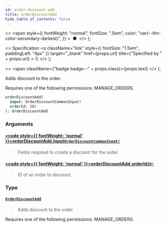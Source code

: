 ```yaml
---
id: order-discount-add
title: orderDiscountAdd
hide_table_of_contents: false
---
```


  <>
    <span
      style={{
        fontWeight: "normal",
        fontSize: ".5em",
        color: "var(--ifm-color-secondary-darkest)",
      }}
    >
      &nbsp;●&nbsp;
    </span>
  </>
);

  <>
    Specification
    <a
      className="link"
      style={{ fontSize: "1.5em", paddingLeft: "4px" }}
      target="\_blank"
      href={props.url}
      title={"Specified by " + props.url}
    >
      ⎘
    </a>
  </>
);

  <>
    <span className={"badge badge--" + props.class}>{props.text}</span>
  </>
);

Adds discount to the order.

Requires one of the following permissions: MANAGE_ORDERS.

```graphql
orderDiscountAdd(
  input: OrderDiscountCommonInput!
  orderId: ID!
): OrderDiscountAdd
```

### Arguments

#### [<code style={{ fontWeight: 'normal' }}>orderDiscountAdd.<b>input</b></code>](#)<Bullet />[`OrderDiscountCommonInput!`](../../../storefront/orders/inputs/order-discount-common-input) <Badge class="secondary" text="non-null"/> <Badge class="secondary" text="input"/>

> Fields required to create a discount for the order.

#### [<code style={{ fontWeight: 'normal' }}>orderDiscountAdd.<b>orderId</b></code>](#)<Bullet />[`ID!`](../../../storefront/miscellaneous/scalars/id) <Badge class="secondary" text="non-null"/> <Badge class="secondary" text="scalar"/>

> ID of an order to discount.

### Type

#### [`OrderDiscountAdd`](../../../storefront/orders/objects/order-discount-add) <Badge class="secondary" text="object"/>

> Adds discount to the order.

Requires one of the following permissions: MANAGE_ORDERS.

>
